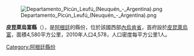 {{unreferenced|time=2018-10-19T05:18:54+00:00}}
[[Image:Departamento_Picún_Leufú_(Neuquén_-_Argentina).png|right]]

'''皮昆萊烏富縣'''（{{lang-es|Departamento Picún Leufú}}），是[[阿根廷|阿根廷]]的縣份，位於該國西部[[內烏肯省|內烏肯省]]，首府設於[[皮昆萊烏富|皮昆萊烏富]]，面積4,580平方公里，2010年人口4,578，人口密度每平方公里1人。

{{coord|39|31|07|S|69|17|28|W|source:kolossus-eswiki|display=title}}

{{Argentina-geo-stub}}
[[Category:阿根廷縣份|Category:阿根廷縣份]]